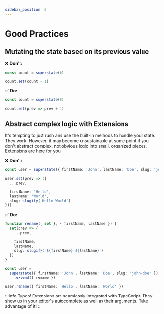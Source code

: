 ```yaml
---
sidebar_position: 5
---
```


# Good Practices

## Mutating the state based on its previous value

❌ **Don't:**
```typescript
const count = superstate(0)

count.set(count + 1)
```

✅ **Do:**
```typescript
const count = superstate(0)

count.set(prev => prev + 1)
```

## Abstract complex logic with Extensions

It's tempting to just rush and use the built-in methods to handle your state. They work. However, it may become unsustainable at some point if
you don't abstract complex, not obvious logic into small, organized pieces. [Extensions](/getting-started/extensions) are here for you.

❌ **Don't:**
```typescript
const user = superstate({ firstName: 'John', lastName: 'Doe', slug: 'john-doe' })

user.set(prev => ({
  ...prev,

  firstName: 'Hello',
  lastName: 'World',
  slug: slugify('Hello World')
}))
```

✅ **Do:**
```typescript
function rename({ set }, { firstName, lastName }) {
  set(prev => {
    ...prev,

    firstName,
    lastName,
    slug: slugify(`${firstName} ${lastName}`)
  })
}

const user =
  superstate({ firstName: 'John', lastName: 'Doe', slug: 'john-doe' })
    .extend({ rename })

user.rename({ firstName: 'Hello', lastName: 'World' })
```

:::info Types!
Extensions are seamlessly integrated with TypeScript. They show up in your editor's autocomplete as well as their arguments. Take advantage of it!
:::
